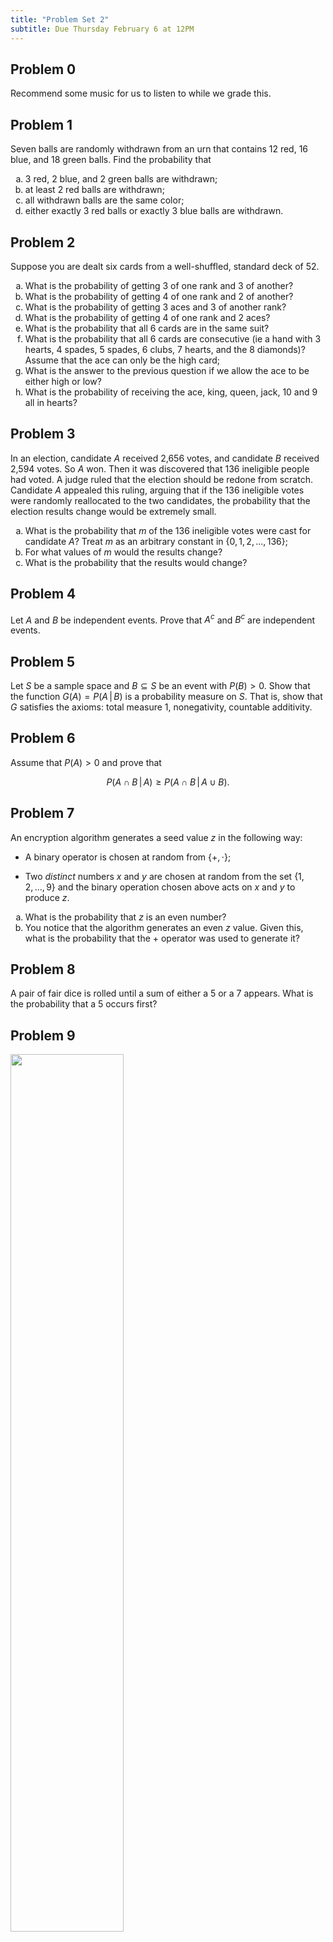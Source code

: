 ```yaml
---
title: "Problem Set 2"
subtitle: Due Thursday February 6 at 12PM
---
```


## Problem 0

Recommend some music for us to listen to while we grade this.

## Problem 1

Seven balls are randomly withdrawn from an urn that contains 12 red, 16 blue, and 18 green balls. Find the probability that

a.  3 red, 2 blue, and 2 green balls are withdrawn;
b.  at least 2 red balls are withdrawn;
c.  all withdrawn balls are the same color;
d.  either exactly 3 red balls or exactly 3 blue balls are withdrawn.

## Problem 2

Suppose you are dealt six cards from a well-shuffled, standard deck of 52.

a.  What is the probability of getting 3 of one rank and 3 of another?
b.  What is the probability of getting 4 of one rank and 2 of another?
c.  What is the probability of getting 3 aces and 3 of another rank?
d.  What is the probability of getting 4 of one rank and 2 aces?
e.  What is the probability that all 6 cards are in the same suit?
f.  What is the probability that all 6 cards are consecutive (ie a hand with 3 hearts, 4 spades, 5 spades, 6 clubs, 7 hearts, and the 8 diamonds)? Assume that the ace can only be the high card;
g.  What is the answer to the previous question if we allow the ace to be either high or low?
h.  What is the probability of receiving the ace, king, queen, jack, 10 and 9 all in hearts?

## Problem 3

In an election, candidate $A$ received 2,656 votes, and candidate $B$ received 2,594 votes. So $A$ won. Then it was discovered that 136 ineligible people had voted. A judge ruled that the election should be redone from scratch. Candidate $A$ appealed this ruling, arguing that if the 136 ineligible votes were randomly reallocated to the two candidates, the probability that the election results change would be extremely small.

a.  What is the probability that $m$ of the 136 ineligible votes were cast for candidate $A$? Treat $m$ as an arbitrary constant in $\{0,\,1,\,2,\,...,\,136\}$;
b.  For what values of $m$ would the results change?
c.  What is the probability that the results would change?

## Problem 4

Let $A$ and $B$ be independent events. Prove that $A^c$ and $B^c$ are independent events.

## Problem 5

Let $S$ be a sample space and $B\subseteq S$ be an event with $P(B)>0$. Show that the function $G(A)=P(A\,|\, B)$ is a probability measure on $S$. That is, show that $G$ satisfies the axioms: total measure 1, nonegativity, countable additivity.

## Problem 6

Assume that $P(A)>0$ and prove that

$$
P(A\cap B\,|\, A)\geq P(A\cap B\,|\, A\cup B).
$$

## Problem 7

An encryption algorithm generates a seed value $z$ in the following way:

-   A binary operator is chosen at random from $\{+,\,\cdot\}$;

-   Two *distinct* numbers $x$ and $y$ are chosen at random from the set $\{1,\,2,\,...,\,9\}$ and the binary operation chosen above acts on $x$ and $y$ to produce $z$.

a.  What is the probability that $z$ is an even number?
b.  You notice that the algorithm generates an even $z$ value. Given this, what is the probability that the $+$ operator was used to generate it?

## Problem 8

A pair of fair dice is rolled until a sum of either a 5 or a 7 appears. What is the probability that a 5 occurs first?

## Problem 9

![](images/circuit.png){fig-align="center" width="60%"}

The figure above displays a circuit. Switch $S_i$ closes with probability $p_i$, and the switches close independently of one another. What is the probability that electricity can flow from $A$ to $G$?

## Problem 10

Consider the "extended" Monty Hall problem:

-   there are $n$ doors. A car is behind one door and goats are behind the other $n-1$ doors;
-   the contestant selects one door. Instead of opening that door, the game show host then opens $0 \leq k \leq n-2$ of the remaining doors to reveal $k$ goats. Note that $k$ must not exceed $n-2$, since the host does not open your door or the door with the car;
-   the contestant is given an option: either they can stay with their originally chosen door or they can switch to one of the other remaining door that the host did not open.

What is the probability that switching your choice of door results in a win?

## Submission

You are free to compose your solutions for this problem set however you wish (scan or photograph written work, handwriting capture on a tablet device, LaTeX, Quarto, whatever) as long as the final product is a single PDF file. You must upload this to Gradescope and mark the pages associated with each problem.

## Point values (TBD)

| Problem   | Points |
|-----------|--------|
| **TOTAL** | **XX** |
